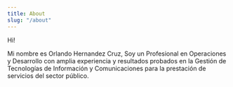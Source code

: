 ```yaml
---
title: About
slug: "/about"
---
```


Hi!

Mi nombre es Orlando Hernandez Cruz, Soy un Profesional en Operaciones y Desarrollo con amplia experiencia y resultados probados en la Gestión de Tecnologías de Información y Comunicaciones para la prestación de servicios del sector público.